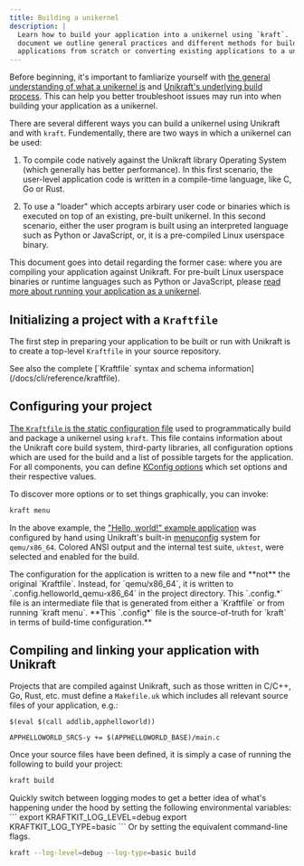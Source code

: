 ```yaml
---
title: Building a unikernel
description: |
  Learn how to build your application into a unikernel using `kraft`.  In this
  document we outline general practices and different methods for building new
  applications from scratch or converting existing applications to a unikernel.
---
```


Before beginning, it's important to famliarize yourself with [the general
understanding of what a unikernel is](/docs/concepts#introduction-to-unikernels)
and [Unikraft's underlying build process](/docs/concepts/build-process). This
can help you better troubleshoot issues may run into when building your
application as a unikernel.

There are several different ways you can build a unikernel using Unikraft and
with `kraft`.  Fundementally, there are two ways in which a unikernel can be
used:

1. To compile code natively against the Unikraft library Operating System (which
   generally has better performance).  In this first scenario, the user-level
   application code is written in a compile-time language, like C, Go or Rust.

2. To use a "loader" which accepts arbirary user code or binaries which is
   executed on top of an existing, pre-built unikernel.  In this second
   scenario, either the user program is built using an interpreted language such
   as Python or JavaScript, or, it is a pre-compiled Linux userspace binary.

This document goes into detail regarding the former case: where you are
compiling your application against Unikraft.  For pre-built Linux userspace 
binaries or runtime languages such as Python or JavaScript, please [read more
about running your application as a unikernel](#).


## Initializing a project with a `Kraftfile`

The first step in preparing your application to be built or run with Unikraft is
to create a top-level `Kraftfile` in your source repository.

<Info>
See also the complete [`Kraftfile` syntax and schema information](/docs/cli/reference/kraftfile).
</Info>


## Configuring your project

[The `Kraftfile` is the static configuration
file](/docs/cli/reference/kraftfile) used to programmatically build and package
a unikernel using `kraft`.  This file contains information about the Unikraft
core build system, third-party libraries, all configuration options which are
used for the build and a list of possible targets for the application.  For all
components, you can define [KConfig options](#specifying-kconfig-configuration)
which set options and their respective values.

To discover more options or to set things graphically, you can invoke:

```bash
kraft menu
```

<AsciinemaPlayer src="/asciinema/kraft-menu.cast" />

In the above example, the ["Hello, world!" example
application](https://github.com/unikraft/catalog/tree/main/examples/helloworld-c) was configured by hand
using Unikraft's built-in [menuconfig](https://en.wikipedia.org/wiki/Menuconfig)
system for `qemu/x86_64`.  Colored ANSI output and the internal test suite,
`uktest`, were selected and enabled for the build.

<Warning>
The configuration for the application is written to a new file and **not** the
original `Kraftfile`.  Instead, for `qemu/x86_64`, it is written to
`.config.helloworld_qemu-x86_64` in the project directory.  This `.config.*`
file is an intermediate file that is generated from either a `Kraftfile` or from
running `kraft menu`.  **This `.config*` file is the source-of-truth for `kraft`
in terms of build-time configuration.**
</Warning>


## Compiling and linking your application with Unikraft

Projects that are compiled against Unikraft, such as those written in C/C++, Go,
Rust, etc. must define a `Makefile.uk` which includes all relevant source files
of your application, e.g.:

```make
$(eval $(call addlib,apphelloworld))

APPHELLOWORLD_SRCS-y += $(APPHELLOWORLD_BASE)/main.c
```

Once your source files have been defined, it is simply a case of running the
following to build your project:

```bash
kraft build
```

<AsciinemaPlayer rows={14} src="/asciinema/kraft-build.cast" />

<Info title="Pro Tip">
Quickly switch between logging modes to get a better idea of what's happening
under the hood by setting the following environmental variables:
```
export KRAFTKIT_LOG_LEVEL=debug
export KRAFTKIT_LOG_TYPE=basic
```
Or by setting the equivalent command-line flags.
</Info>

```bash
kraft --log-level=debug --log-type=basic build
```

<AsciinemaPlayer src="/asciinema/kraft-build-debug.cast" />
